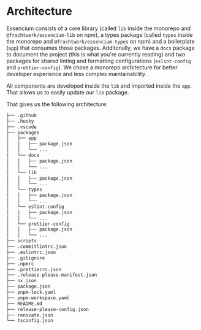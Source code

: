 # Architecture

Essencium consists of a core library (called `lib` inside the monorepo and `@frachtwerk/essencium-lib` on npm), a types
package (called `types` inside the monorepo and `@frachtwerk/essencium-types` on npm) and a boilerplate (`app`) that
consumes those packages. Additonally, we have a `docs` package to document the project (this is what you're currently
reading) and two packages for shared linting and formatting configurations (`eslint-config` and `prettier-config`). We chose a monorepo architecture for better developer experience and less complex maintainability.

All components are developed inside the `lib` and imported inside the `app`. That allows us to easily update our `lib`
package.

That gives us the following architecture:

```txt
├── .github
├── .husky
├── .vscode
├── packages
│   ├── app
│   │   ├── package.json
│   │   └── ...
│   └── docs
│   │   ├── package.json
│   │   └── ...
│   └── lib
│   │   ├── package.json
│   │   └── ...
│   └── types
│   │   ├── package.json
│   │   └── ...
│   └── eslint-config
│   │   ├── package.json
│   │   └── ...
│   └── prettier-config
│   │   ├── package.json
│   │   └── ...
├── scripts
├── .commitlintrc.json
├── .eslintrc.json
├── .gitignore
├── .npmrc
├── .prettierrc.json
├── .release-please-manifest.json
├── nx.json
├── package.json
├── pnpm-lock.yaml
├── pnpm-workspace.yaml
├── README.md
├── release-please-config.json
├── renovate.json
└── tsconfig.json
```
